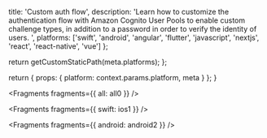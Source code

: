 
  title: 'Custom auth flow',
  description:
    'Learn how to customize the authentication flow with Amazon Cognito User Pools to enable custom challenge types, in addition to a password in order to verify the identity of users. ',
  platforms: ['swift', 'android', 'angular', 'flutter', 'javascript', 'nextjs', 'react', 'react-native', 'vue']
};

  return getCustomStaticPath(meta.platforms);
};

  return {
    props: {
      platform: context.params.platform,
      meta
    }
  };
}


<Fragments fragments={{ all: all0 }} />


<Fragments fragments={{ swift: ios1 }} />


<Fragments fragments={{ android: android2 }} />
